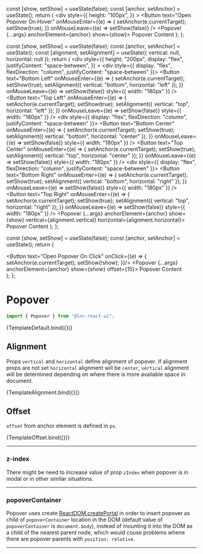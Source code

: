 
<Meta title="Utility/Popover" component={Popover} />

  const [show, setShow] = useState(false);
  const [anchor, setAnchor] = useState();
  return (
    <div
      style={{
        height: "100px",
      }}
    >
      <Button
        text="Open Popover On Hover"
        onMouseEnter={(e) => {
          setAnchor(e.currentTarget);
          setShow(true);
        }}
        onMouseLeave={(e) => setShow(false)}
      />
      <Popover {...args} anchorElement={anchor} show={show}>
        Popover Content
      </Popover>
    </div>
  );
};

  const [show, setShow] = useState(false);
  const [anchor, setAnchor] = useState();
  const [alignment, setAlignment] = useState({ vertical: null, horizontal: null });
  return (
    <div
      style={{
        height: "200px",
        display: "flex",
        justifyContent: "space-between",
      }}
    >
      <div style={{ display: "flex", flexDirection: "column", justifyContent: "space-between"  }}>
        <Button
          text="Bottom Left"
          onMouseEnter={(e) => {
            setAnchor(e.currentTarget);
            setShow(true);
            setAlignment({ vertical: "bottom", horizontal: "left" });
          }}
          onMouseLeave={(e) => setShow(false)}
          style={{ width: "180px" }}
        />
        <Button
          text="Top Left"
          onMouseEnter={(e) => {
            setAnchor(e.currentTarget);
            setShow(true);
            setAlignment({ vertical: "top", horizontal: "left" });
          }}
          onMouseLeave={(e) => setShow(false)}
          style={{ width: "180px" }}
        />
      </div>
      <div style={{ display: "flex", flexDirection: "column", justifyContent: "space-between"  }}>
        <Button
          text="Bottom Center"
          onMouseEnter={(e) => {
            setAnchor(e.currentTarget);
            setShow(true);
            setAlignment({ vertical: "bottom", horizontal: "center" });
          }}
          onMouseLeave={(e) => setShow(false)}
          style={{ width: "180px" }}
        />
        <Button
          text="Top Center"
          onMouseEnter={(e) => {
            setAnchor(e.currentTarget);
            setShow(true);
            setAlignment({ vertical: "top", horizontal: "center" });
          }}
          onMouseLeave={(e) => setShow(false)}
          style={{ width: "180px" }}
        />
      </div>
      <div style={{ display: "flex", flexDirection: "column", justifyContent: "space-between" }}>
        <Button
          text="Bottom Right"
          onMouseEnter={(e) => {
            setAnchor(e.currentTarget);
            setShow(true);
            setAlignment({ vertical: "bottom", horizontal: "right" });
          }}
          onMouseLeave={(e) => setShow(false)}
          style={{ width: "180px" }}
        />
        <Button
          text="Top Right"
          onMouseEnter={(e) => {
            setAnchor(e.currentTarget);
            setShow(true);
            setAlignment({ vertical: "top", horizontal: "right" });
          }}
          onMouseLeave={(e) => setShow(false)}
          style={{ width: "180px" }}
        />
      </div>
      <Popover {...args} anchorElement={anchor} show={show} vertical={alignment.vertical} horizontal={alignment.horizontal}>
        Popover Content
      </Popover>
    </div>
  );
};

  const [show, setShow] = useState(false);
  const [anchor, setAnchor] = useState();
  return (
    <div>
      <Button
        text="Open Popover On Click"
        onClick={(e) => {
          setAnchor(e.currentTarget);
          setShow(!show);
        }}/>
      <Popover {...args} anchorElement={anchor} show={show} offset={15}>
        Popover Content
      </Popover>
    </div>
  );
};

# Popover

```jsx
import { Popover } from "@lnc-react-ui";
```

<Canvas withSource="open">
  <Story name="Default" args={{}}>
    {TemplateDefault.bind({})}
  </Story>
</Canvas>

<ArgsTable story="Default" />

## Alignment

Props `vertical` and `horizontal` define alignment of popover. If alignment props are not set `horizontal` alignment will be `center`, `vertical` alignment will be determined depending on where there is more available space in document.

<Canvas>
  <Story
    name="Alignment"
    args={{}}
  >
    {TemplateAlignment.bind({})}
  </Story>
</Canvas>

## Offset

`offset` from anchor element is defined in `px`.

<Canvas>
  <Story name="Offset" args={{}}>
    {TemplateOffset.bind({})}
  </Story>
</Canvas>

---
### z-index

There might be need to increase value of prop `zIndex` when popover is in modal or in other similar situations.

---

### popoverContainer 

Popover uses create [ReactDOM.createPortal](https://reactjs.org/docs/portals.html) in order to insert popover as child of `popoverContainer` location in the DOM (default value of `popoverContainer` is `document.body`), instead of mounting it into the DOM as a child of the nearest parent node, which would couse problems whene there are popover parents with `position: relative`. 

---